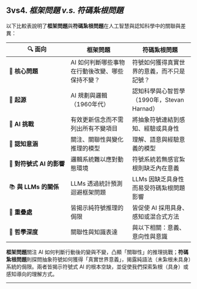 ## 3vs4. ***框架問題 v.s. 符碼紮根問題***

以下比較表說明了**框架問題**與**符碼紮根問題**在人工智慧與認知科學中的關聯與差異：

|🔍 面向|**框架問題**|**符碼紮根問題**|
|---|---|---|
|🧠 **核心問題**|AI 如何判斷哪些事物在行動後改變、哪些保持不變？|符號如何獲得真實世界的意義，而不只是記號？|
|🏁 **起源**|AI 規劃與邏輯（1960年代）|認知科學與心智哲學（1990年，Stevan Harnad）|
|🧩 **AI 挑戰**|有效更新信念而不需列出所有不變項目|將抽象符號連結到感知、經驗或具身性|
|🧠 **認知意涵**|關注、關聯性與變化推理的模型|理解、語意與經驗意義的模型|
|🤖 **對符號式 AI 的影響**|邏輯系統難以應對動態環境|符號系統若無感官紮根則缺乏內在意義|
|📚 **與 LLMs 的關係**|LLMs 透過統計預測迴避框架問題|LLMs 因缺乏具身性而易受符碼紮根問題影響|
|🔄 **重疊處**|皆揭示純符號推理的侷限|皆促使 AI 採用具身、感知或混合式方法|
|🧠 **哲學深度**|關聯性與知識表達|與以下相關：意義、意向性與意識|

**框架問題**關注 AI 如何判斷行動後的變與不變，凸顯「關聯性」的推理挑戰；**符碼紮根問題**則探問抽象符號如何獲得「真實世界意義」，揭露純語法（未紮根未具身）系統的侷限。兩者皆揭示符號式 AI 的根本空缺，並促使我們探索紮根（具身）或感知導向的理解方式。

---
